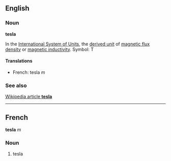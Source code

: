 ==English==
===Noun===
'''tesla'''

In the [[International System of Units]], the [[derived unit]] of [[magnetic flux density]] or [[magnetic inductivity]].  Symbol: T

====Translations====

*French: tesla ''m'' 

===See also===
[[en:tesla|Wikipedia article '''tesla''']]

----

==French==
'''tesla''' ''m''

===Noun===

#tesla